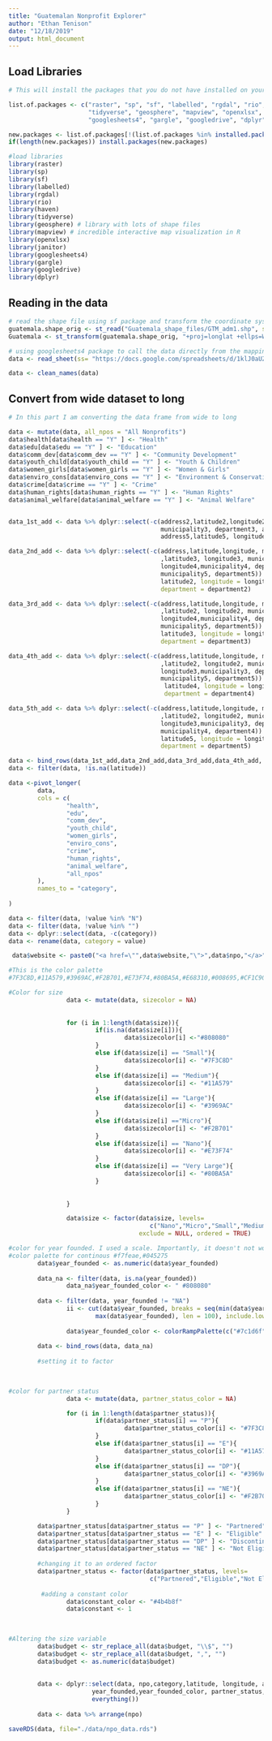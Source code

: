 ```yaml
---
title: "Guatemalan Nonprofit Explorer"
author: "Ethan Tenison"
date: "12/18/2019"
output: html_document
---
```


## Load Libraries 


```r
# This will install the packages that you do not have installed on your computer. If you add new ones, you #need to add them to the list.of.packages list. 

list.of.packages <- c("raster", "sp", "sf", "labelled", "rgdal", "rio", "haven", 
                      "tidyverse", "geosphere", "mapview", "openxlsx", "janitor", 
                      "googlesheets4", "gargle", "googledrive", "dplyr")

new.packages <- list.of.packages[!(list.of.packages %in% installed.packages()[,"Package"])]
if(length(new.packages)) install.packages(new.packages)

#load libraries 
library(raster)
library(sp)
library(sf)
library(labelled)
library(rgdal)
library(rio)
library(haven)
library(tidyverse)
library(geosphere) # library with lots of shape files
library(mapview) # incredible interactive map visualization in R
library(openxlsx)
library(janitor)
library(googlesheets4)
library(gargle)
library(googledrive)
library(dplyr)

```

## Reading in the data 


```r
# read the shape file using sf package and transform the coordinate system 
guatemala.shape_orig <- st_read("Guatemala_shape_files/GTM_adm1.shp", stringsAsFactors=FALSE)
Guatemala <- st_transform(guatemala.shape_orig, "+proj=longlat +ellps=WGS84 +datum=WGS84")

# using googlesheets4 package to call the data directly from the mapping dataset 
data <- read_sheet(ss= "https://docs.google.com/spreadsheets/d/1klJ0aUZF1HX8qwR8EjsOhWUB9EJH6PYYdzPl2fQUvuM/edit?usp=sharing", sheet = "Sheet1", col_names = TRUE)

data <- clean_names(data)
```

## Convert from wide dataset to long  

```r
# In this part I am converting the data frame from wide to long 

data <- mutate(data, all_npos = "All Nonprofits")
data$health[data$health == "Y" ] <- "Health"
data$edu[data$edu == "Y" ] <- "Education"
data$comm_dev[data$comm_dev == "Y" ] <- "Community Development"
data$youth_child[data$youth_child == "Y" ] <- "Youth & Children"
data$women_girls[data$women_girls == "Y" ] <- "Women & Girls"
data$enviro_cons[data$enviro_cons == "Y" ] <- "Environment & Conservation"
data$crime[data$crime == "Y" ] <- "Crime"
data$human_rights[data$human_rights == "Y" ] <- "Human Rights"
data$animal_welfare[data$animal_welfare == "Y" ] <- "Animal Welfare"


data_1st_add <- data %>% dplyr::select(-c(address2,latitude2,longitude2,municipality2, department2, address3,latitude3, longitude3,
                                          municipality3, department3, address4,latitude4,longitude4,municipality4, department4,
                                          address5,latitude5, longitude5,municipality5, department5))

data_2nd_add <- data %>% dplyr::select(-c(address,latitude,longitude, municipality, department, address3                                
                                          ,latitude3, longitude3, municipality3, department3, address4,latitude4,                            
                                          longitude4,municipality4, department4, address5,latitude5, longitude5,                             
                                          municipality5, department5))  %>% rename(address = address2, latitude =                            
                                          latitude2, longitude = longitude2, municipality = municipality2,
                                          department = department2) 

data_3rd_add <- data %>% dplyr::select(-c(address,latitude,longitude, municipality, department, address2                                 
                                          ,latitude2, longitude2, municipality2, department2, address4,latitude4,                          
                                          longitude4,municipality4, department4, address5,latitude5, longitude5,                             
                                          municipality5, department5))  %>% rename(address = address3, latitude =                            
                                          latitude3, longitude = longitude3, municipality = municipality3,                              
                                          department = department3) 

data_4th_add <- data %>% dplyr::select(-c(address,latitude,longitude, municipality, department, address2                                
                                          ,latitude2, longitude2, municipality2, department2, address3,latitude3,                       
                                          longitude3,municipality3, department3, address5,latitude5, longitude5,                
                                          municipality5, department5))  %>% rename(address = address4, latitude =               
                                           latitude4, longitude = longitude4, municipality = municipality4,                             
                                           department = department4) 

data_5th_add <- data %>% dplyr::select(-c(address,latitude,longitude, municipality, department, address2                        
                                          ,latitude2, longitude2, municipality2, department2, address3,latitude3,                       
                                          longitude3,municipality3, department3, address4,latitude4, longitude4,                        
                                          municipality4, department4))  %>% rename(address = address5, latitude =                       
                                          latitude5, longitude = longitude5, municipality = municipality5,                                  
                                          department = department5) 

data <- bind_rows(data_1st_add,data_2nd_add,data_3rd_add,data_4th_add, data_5th_add)
data <- filter(data, !is.na(latitude))

data <-pivot_longer(
        data,
        cols = c(
                "health",
                "edu",
                "comm_dev",
                "youth_child",
                "women_girls",
                "enviro_cons",
                "crime",
                "human_rights",
                "animal_welfare",
                "all_npos"
        ),
        names_to = "category",
        
)

data <- filter(data, !value %in% "N")
data <- filter(data, !value %in% "")
data <- dplyr::select(data, -c(category))
data <- rename(data, category = value)

```

```r
 data$website <- paste0("<a href=\"",data$website,"\">",data$npo,"</a>")

```

```r

#This is the color palette 
#7F3C8D,#11A579,#3969AC,#F2B701,#E73F74,#80BA5A,#E68310,#008695,#CF1C90,#f97b72,#4b4b8f,#A5AA99

#Color for size 
                data <- mutate(data, sizecolor = NA)
                
                
                for (i in 1:length(data$size)){
                        if(is.na(data$size[i])){
                                data$sizecolor[i] <-"#808080"
                        }
                        else if(data$size[i] == "Small"){        
                                data$sizecolor[i] <- "#7F3C8D"               
                        }
                        else if(data$size[i] == "Medium"){        
                                data$sizecolor[i] <- "#11A579"              
                        }
                        else if(data$size[i] == "Large"){        
                                data$sizecolor[i] <- "#3969AC"              
                        }
                        else if(data$size[i] =="Micro"){        
                                data$sizecolor[i] <- "#F2B701"              
                        }
                        else if(data$size[i] == "Nano"){        
                                data$sizecolor[i] <- "#E73F74"  
                        }
                        else if(data$size[i] == "Very Large"){        
                                data$sizecolor[i] <- "#80BA5A"              
                        }
                     
                        
                }

                data$size <- factor(data$size, levels=
                                       c("Nano","Micro","Small","Medium","Large"),
                                    exclude = NULL, ordered = TRUE)

```

```r

#color for year founded. I used a scale. Importantly, it doesn't not work if there is an NA value
#color palette for continous #f7feae,#045275
        data$year_founded <- as.numeric(data$year_founded)
        
        data_na <- filter(data, is.na(year_founded))
                data_na$year_founded_color <- "	#808080"
        
        data <- filter(data, year_founded != "NA")
                ii <- cut(data$year_founded, breaks = seq(min(data$year_founded), 
                        max(data$year_founded), len = 100), include.lowest = TRUE)
                
                data$year_founded_color <- colorRampPalette(c("#7c1d6f", "#fcde9c"))(99)[ii]
                
        data <- bind_rows(data, data_na)
        
        #setting it to factor 
        
        
```


```r

#color for partner status 
                data <- mutate(data, partner_status_color = NA)

                for (i in 1:length(data$partner_status)){
                        if(data$partner_status[i] == "P"){        
                                data$partner_status_color[i] <- "#7F3C8D"               
                        }
                        else if(data$partner_status[i] == "E"){        
                                data$partner_status_color[i] <- "#11A579"              
                        }
                        else if(data$partner_status[i] == "DP"){        
                                data$partner_status_color[i] <- "#3969AC"              
                        }
                        else if(data$partner_status[i] == "NE"){        
                                data$partner_status_color[i] <- "#F2B701"              
                        }
                }

        data$partner_status[data$partner_status == "P" ] <- "Partnered"
        data$partner_status[data$partner_status == "E" ] <- "Eligible"
        data$partner_status[data$partner_status == "DP" ] <- "Discontinued Partnership"
        data$partner_status[data$partner_status == "NE" ] <- "Not Eligible"
        
        #changing it to an ordered factor 
        data$partner_status <- factor(data$partner_status, levels=
                                       c("Partnered","Eligible","Not Eligible", "Discontinued Partnership"))
        
         #adding a constant color 
                data$constant_color <- "#4b4b8f"
                data$constant <- 1
                
                

```
        
        
```r

#Altering the size variable 
        data$budget <- str_replace_all(data$budget, "\\$", "")
        data$budget <- str_replace_all(data$budget, ",", "")
        data$budget <- as.numeric(data$budget)
                
                
        data <- dplyr::select(data, npo,category,latitude, longitude, address, municipality, department, budget, size, sizecolor,
                       year_founded,year_founded_color, partner_status, partner_status_color, constant, constant_color, 
                       everything())
        
        data <- data %>% arrange(npo)

```


```r

saveRDS(data, file="./data/npo_data.rds")

```